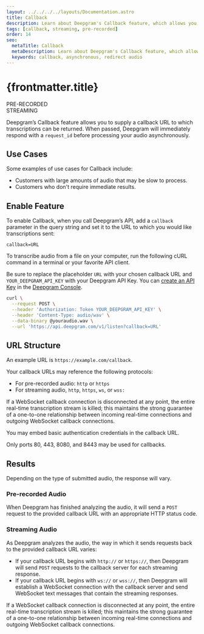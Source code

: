 ---
layout: ../../../../layouts/Documentation.astro
title: Callback
description: Learn about Deepgram's Callback feature, which allows you to have your submitted audio processed asynchronously.
tags: [callback, streaming, pre-recorded]
order: 14
seo:
  metaTitle: Callback
  metaDescription: Learn about Deepgram's Callback feature, which allows you to have your submitted audio processed asynchronously.
  keywords: callback, asynchronous, redirect audio
---

# {frontmatter.title}

<div class="badge">PRE-RECORDED</div>
<div class="badge">STREAMING</div>

Deepgram’s Callback feature allows you to supply a callback URL to which transcriptions can be returned. When passed, Deepgram will immediately respond with a `request_id` before processing your audio asynchronously.

## Use Cases

Some examples of use cases for Callback include:

- Customers with large amounts of audio that may be slow to process.
- Customers who don't require immediate results.

## Enable Feature

To enable Callback, when you call Deepgram’s API, add a `callback` parameter in the query string and set it to the URL to which you would like transcriptions sent:

`callback=URL`

To transcribe audio from a file on your computer, run the following cURL command in a terminal or your favorite API client.

<Alert type="info">

Be sure to replace the placeholder `URL` with your chosen callback URL and `YOUR_DEEPGRAM_API_KEY` with your Deepgram API Key. You can [create an API Key](/documentation/getting-started/authentication/#create-an-api-key) in the [Deepgram Console](https://console.deepgram.com).

</Alert>

<CodeGroup title="curl">

<CodeBlock label="curl" active>

```bash
curl \
  --request POST \
  --header 'Authorization: Token YOUR_DEEPGRAM_API_KEY' \
  --header 'Content-Type: audio/wav' \
  --data-binary @youraudio.wav \
  --url 'https://api.deepgram.com/v1/listen?callback=URL'
```

</CodeBlock>

</CodeGroup>

## URL Structure

An example URL is `https://example.com/callback`.

Your callback URLs may reference the following protocols:

- For pre-recorded audio: `http` or `https`
- For streaming audio, `http`, `https`, `ws`, or `wss:`

<Alert type="warning">

If a WebSocket callback connection is disconnected at any point, the entire real-time transcription stream is killed; this maintains the strong guarantee of a one-to-one relationship between incoming real-time connections and outgoing WebSocket callback connections.

</Alert>

<Alert type="info">

You may embed basic authentication credentials in the callback URL.

Only ports 80, 443, 8080, and 8443 may be used for callbacks.

</Alert>

## Results

Depending on the type of submitted audio, the response will vary.

### Pre-recorded Audio

When Deepgram has finished analyzing the audio, it will send a `POST` request to the provided callback URL with an appropriate HTTP status code.

### Streaming Audio

As Deepgram analyzes the audio, the way in which it sends requests back to the provided callback URL varies:

- If your callback URL begins with `http://` or `https://`, then Deepgram will send `POST` requests to the callback server for each streaming response.
- If your callback URL begins with `ws://` or `wss://`, then Deepgram will establish a WebSocket connection with the callback server and send WebSocket text messages that contain the streaming responses.

<Alert type="warning">

If a WebSocket callback connection is disconnected at any point, the entire real-time transcription stream is killed; this maintains the strong guarantee of a one-to-one relationship between incoming real-time connections and outgoing WebSocket callback connections.

</Alert>

